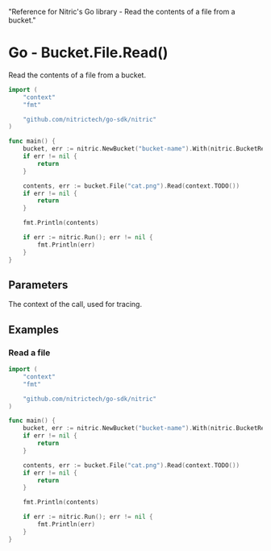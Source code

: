   "Reference for Nitric's Go library - Read the contents of a file from a bucket."

# Go - Bucket.File.Read()

Read the contents of a file from a bucket.

```go
import (
	"context"
	"fmt"

	"github.com/nitrictech/go-sdk/nitric"
)

func main() {
	bucket, err := nitric.NewBucket("bucket-name").With(nitric.BucketReading)
	if err != nil {
		return
	}

	contents, err := bucket.File("cat.png").Read(context.TODO())
	if err != nil {
		return
	}

	fmt.Println(contents)

	if err := nitric.Run(); err != nil {
		fmt.Println(err)
	}
}
```

## Parameters

<Properties>
  <Property name="ctx" required type="context">
    The context of the call, used for tracing.
  </Property>
</Properties>

## Examples

### Read a file

```go
import (
	"context"
	"fmt"

	"github.com/nitrictech/go-sdk/nitric"
)

func main() {
	bucket, err := nitric.NewBucket("bucket-name").With(nitric.BucketReading)
	if err != nil {
		return
	}

	contents, err := bucket.File("cat.png").Read(context.TODO())
	if err != nil {
		return
	}

	fmt.Println(contents)

	if err := nitric.Run(); err != nil {
		fmt.Println(err)
	}
}
```
